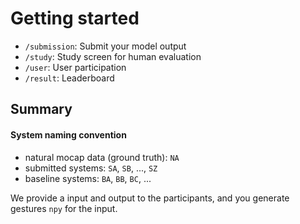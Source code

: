 
# Getting started

- `/submission`: Submit your model output
- `/study`: Study screen for human evaluation
- `/user`: User participation
- `/result`: Leaderboard


## Summary

#### System naming convention

- natural mocap data (ground truth): `NA`
- submitted systems: `SA`, `SB`, ..., `SZ`
- baseline systems: `BA`, `BB`, `BC`, ...

We provide a input and output to the participants, and you generate gestures `npy` for the input.
